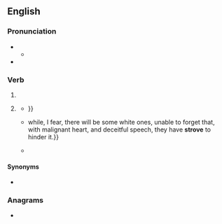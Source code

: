 ==English==

===Pronunciation===
* {{IPA|en|/ˈstɹɔʊv/}}
** {{audio|en|LL-Q1860 (eng)-Vealhurl-strove.wav|Audio (UK)}}
* {{rhymes|en|əʊv|s=1}}

===Verb===
{{head|en|verb form}}

# {{en-simple past of|strive}}
# {{lb|en|now|colloquial|nonstandard}} {{past participle of|en|strive|nocat=1}}
#* {{quote-book|en|year=1687|title=A Rational Catechiſm, or An inſtructive Conference between a Father and Son|author=Andrew Sowle|page=23|url=https://books.google.co.nz/books?id=QXxmAAAAcAAJ|passage=''They have not been content with'' the Simplicity of the Goſpel, which is a plain Rule of living wel, but ''have'' '''''ſtrove''''' ''to out-wit one another in finding out hidden Miſterys;''{{...}}}}
#* {{quote-book|en|date=26 August 1863|title=Letter to James Conkling|author={{w|Abraham Lincoln}}|page=7|url=https://americanhistory.si.edu/documentsgallery/exhibitions/americas_new_birth_of_freedom_3.html|passage={{...}}while, I fear, there will be some white ones, unable to forget that, with malignant heart, and deceitful speech, they have '''strove''' to hinder it.}}
#* {{quote-book|en|date=6 February 2013|editors=Michio Muramatsu; Frieder Naschold|author=Hideo Otake|chapter=Revising the Interpretation of the Japanese Economy|title=State and Administration in Japan and Germany: A Comparative Perspective on Continuity and Change|page=319|url=https://books.google.co.nz/books?id=lc4fAAAAQBAJ|passage=Japanese retail stores have '''strove''' to, and have succeeded in, fulfilling these severe demands, and in doing so, have constantly had to innovate both technologically and institutionally in order to keep up with the competition.}}

====Synonyms====
* {{l|en|strived}}

===Anagrams===
* {{anagrams|en|a=eorstv|Stover|orvets|rovest|stover|troves|voters}}